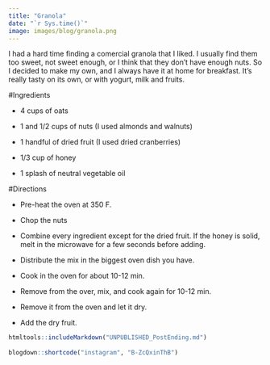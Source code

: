 ```yaml
---
title: "Granola"
date: "`r Sys.time()`"
image: images/blog/granola.png
---
```


I had a hard time finding a comercial granola that I liked. I usually find them too sweet, not sweet enough, or I think that they don't have enough nuts. So I decided to make my own, and I always have it at home for breakfast. It's really tasty on its own, or with yogurt, milk and fruits.

#Ingredients

- 4 cups of oats

- 1 and 1/2 cups of nuts (I used almonds and walnuts)

- 1 handful of dried fruit (I used dried cranberries)

- 1/3 cup of honey

- 1 splash of neutral vegetable oil


#Directions

- Pre-heat the oven at 350 F.

- Chop the nuts

- Combine every ingredient except for the dried fruit. If the honey is solid, melt in the microwave for a few seconds before adding.

- Distribute the mix in the biggest oven dish you have.

- Cook in the oven for about 10-12 min.

- Remove from the over, mix, and cook again for 10-12 min.

- Remove it from the oven and let it dry.

- Add the dry fruit.



```r
htmltools::includeMarkdown("UNPUBLISHED_PostEnding.md")
 
blogdown::shortcode("instagram", "B-ZcQxinThB")

```
